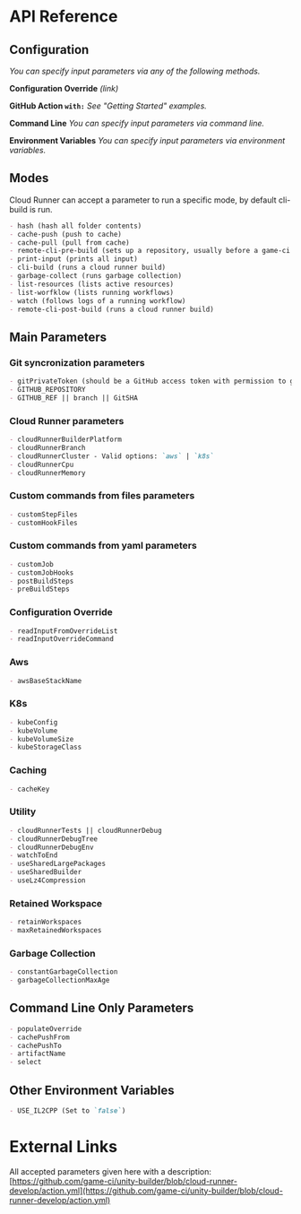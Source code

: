 # API Reference

## Configuration

_You can specify input parameters via any of the following methods._

**Configuration Override** _(link)_

**GitHub Action `with:`** _See "Getting Started" examples._

**Command Line** _You can specify input parameters via command line._

**Environment Variables** _You can specify input parameters via environment variables._

## Modes

Cloud Runner can accept a parameter to run a specific mode, by default cli-build is run.

```md
- hash (hash all folder contents)
- cache-push (push to cache)
- cache-pull (pull from cache)
- remote-cli-pre-build (sets up a repository, usually before a game-ci build)
- print-input (prints all input)
- cli-build (runs a cloud runner build)
- garbage-collect (runs garbage collection)
- list-resources (lists active resources)
- list-worfklow (lists running workflows)
- watch (follows logs of a running workflow)
- remote-cli-post-build (runs a cloud runner build)
```

## Main Parameters

### Git syncronization parameters

```md
- gitPrivateToken (should be a GitHub access token with permission to get repositories)
- GITHUB_REPOSITORY
- GITHUB_REF || branch || GitSHA
```

### Cloud Runner parameters

```md
- cloudRunnerBuilderPlatform
- cloudRunnerBranch
- cloudRunnerCluster - Valid options: `aws` | `k8s`
- cloudRunnerCpu
- cloudRunnerMemory
```

### Custom commands from files parameters

```md
- customStepFiles
- customHookFiles
```

### Custom commands from yaml parameters

```md
- customJob
- customJobHooks
- postBuildSteps
- preBuildSteps
```

### Configuration Override

```md
- readInputFromOverrideList
- readInputOverrideCommand
```

### Aws

```md
- awsBaseStackName
```

### K8s

```md
- kubeConfig
- kubeVolume
- kubeVolumeSize
- kubeStorageClass
```

### Caching

```md
- cacheKey
```

### Utility

```md
- cloudRunnerTests || cloudRunnerDebug
- cloudRunnerDebugTree
- cloudRunnerDebugEnv
- watchToEnd
- useSharedLargePackages
- useSharedBuilder
- useLz4Compression
```

### Retained Workspace

```md
- retainWorkspaces
- maxRetainedWorkspaces
```

### Garbage Collection

```md
- constantGarbageCollection
- garbageCollectionMaxAge
```

## Command Line Only Parameters

```md
- populateOverride
- cachePushFrom
- cachePushTo
- artifactName
- select
```

## Other Environment Variables

```md
- USE_IL2CPP (Set to `false`)
```

# External Links

All accepted parameters given here with a description:
[https://github.com/game-ci/unity-builder/blob/cloud-runner-develop/action.yml](https://github.com/game-ci/unity-builder/blob/cloud-runner-develop/action.yml)
